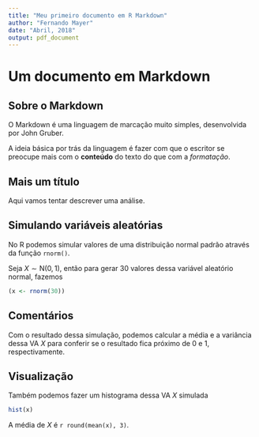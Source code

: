 ```yaml
---
title: "Meu primeiro documento em R Markdown"
author: "Fernando Mayer"
date: "Abril, 2018"
output: pdf_document
---
```


# Um documento em Markdown

## Sobre o Markdown

O Markdown é uma linguagem de marcação muito simples, desenvolvida por
John Gruber.

A ideia básica por trás da linguagem é fazer com que o escritor se
preocupe mais com o **conteúdo** do texto do que com a *formatação*.

## Mais um título

Aqui vamos tentar descrever uma análise.

## Simulando variáveis aleatórias

No R podemos simular valores de uma distribuição normal padrão através
da função `rnorm()`.

Seja $X \sim \text{N}(0,1)$, então para gerar 30 valores dessa variável
aleatório normal, fazemos

```r
(x <- rnorm(30))
```

## Comentários

Com o resultado dessa simulação, podemos calcular a média e a variância
dessa VA $X$ para conferir se o resultado fica próximo de 0 e 1,
respectivamente.

## Visualização

Também podemos fazer um histograma dessa VA $X$ simulada

```r
hist(x)
```

A média de $X$ é `r round(mean(x), 3)`.
